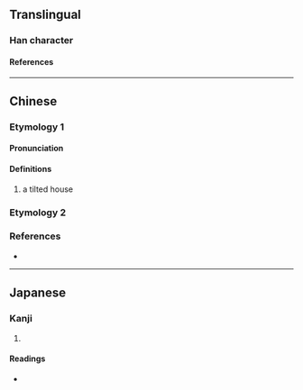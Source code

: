 {{also|鿮|𰏼}}
{{character info}}
==Translingual==

===Han character===
{{Han char|rn=53|rad=广|as=11|sn=14|four=00227|canj=IKPB|ids=⿸广帶}}

====References====
{{Han ref|kx=0350.060|dkj=09465|dj=0661.080|hdz=20898.020|uh=5ED7}}

----

==Chinese==

===Etymology 1===
{{zh-forms|s=𰏼}}

====Pronunciation====
{{zh-pron
|m=dài
|c=daai3
|cat=
}}

====Definitions====
{{zh-hanzi}}

# a tilted house

===Etymology 2===
{{zh-see|席|v}}

===References===
* {{R:yue:mfccd}}

----

==Japanese==

===Kanji===
{{ja-kanji|grade=|rs=广11}}

# {{rfdef|ja|sort=广11}}

====Readings====
* {{ja-readings|on=[[たい]] (tai)|kun=[[いへがゆがむ]] (ihegayugamu)}}